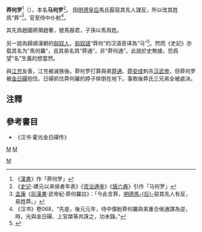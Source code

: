 '''莽何罗'''<ref>《[[漢書|漢書]]》作「莽何罗」</ref>（{{bd|？||前88年||catIdx=}}），本名'''马何罗'''<ref>《[[史记|史记]]-建元以来侯者年表》《[[资治通鉴|资治通鉴]]》《[[唐六典|唐六典]]》引作「马何罗」</ref>。
因[[明德皇后|明德皇后]]馬氏厭惡其先人謀反，所以改其姓爲“莽”<ref>[[孟康_(三國)|孟康]]《[[前漢書|前漢書]]·武帝紀·莽何羅註》：「今此言莽，[[明德馬皇后|明德馬-{后}-]]惡其先人有反，易姓莽。」</ref>。官至侍中仆射<ref>《汉书》卷068，“先是，後元元年，侍中僕射莽何羅與弟重合侯通謀為逆，時，光與金日磾、上官桀等共誅之，功未錄。”</ref>。

其先爲趙國將領趙奢，號馬服君，子孫以馬爲姓。

另一說為歸順漢朝的[[匈奴人|匈奴人]]，[[匈奴語|匈奴語]]“莽何”的汉语音译為“马”<ref>{{Cite web |url=http://www.dezhoudaily.com/xiuxian/liuhu/whdl/2012/01/2012-01-05318045.html |title=重合故城见证民族融合 |access-date=2012-10-14 |archive-url=https://web.archive.org/web/20170830102417/http://www.dezhoudaily.com/xiuxian/liuhu/whdl/2012/01/2012-01-05318045.html |archive-date=2017-08-30 |dead-url=yes }}</ref>。然而《史記》亦载其名为"馬何羅"，且其弟名爲“莽通”，非“莽何通”。此說於史無據，恐爲望“名”生義的想當然。

與[[江充|江充]]友善，江充被滅族後。莽何罗打算與弟[[莽通|莽通]]、[[莽安成|莽安成]]刺杀[[汉武帝|汉武帝]]，但莽何罗被[[金日磾|金日磾]]抱住。日磾抓住莽何羅的脖子摔倒在地下。事敗後莽氏三兄弟全被處決。

==注釋==
<references/>

==參考書目==
* 《汉书·霍光金日磾传》
{{汉朝人物小作品}}
[[category:西漢政治人物|M]]
[[Category:中國刺客|M]]
[[category:漢朝被處決者|M]]